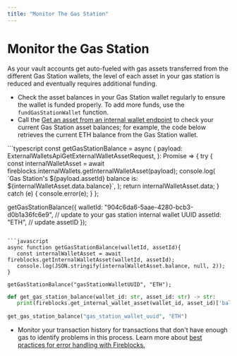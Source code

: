 ```yaml
---
title: "Monitor The Gas Station"
---
```

  
  # Monitor the Gas Station

As your vault accounts get auto-fueled with gas assets transferred from the different Gas Station wallets, the level of each asset in your gas station is reduced and eventually requires additional funding.

*   Check the asset balances in your Gas Station wallet regularly to ensure the wallet is funded properly. To add more funds, use the `fundGasStationWallet` function.
*   Call the [Get an asset from an internal wallet endpoint](/reference/get_internal-wallets-walletid-assetid) to check your current Gas Station asset balances; for example, the code below retrieves the current ETH balance from the Gas Station wallet.

<CodeGroup>
```typescript
const getGasStationBalance = async (
  payload: ExternalWalletsApiGetExternalWalletAssetRequest,
): Promise<ExternalWalletAsset | undefined> => {
  try {
    const internalWalletAsset =
      await fireblocks.internalWallets.getInternalWalletAsset(payload);
    console.log(
      `Gas Station's ${payload.assetId} balance is: ${internalWalletAsset.data.balance}`,
    );
    return internalWalletAsset.data;
  } catch (e) {
    console.error(e);
  }
};

getGasStationBalance({
  walletId: "904c6da6-5aae-4280-bcb3-d0b1a36fc6e9", // update to your gas station internal wallet UUID
  assetId: "ETH", // update assetID
});


```

```javascript
async function getGasStationBalance(walletId, assetId){
   const internalWalletAsset = await fireblocks.getInternalWalletAsset(walletId, assetId);
   console.log(JSON.stringify(internalWalletAsset.balance, null, 2));
}

getGasStationBalance("gasStationWalletUUID", "ETH");

```

```python
def get_gas_station_balance(wallet_id: str, asset_id: str) -> str:
   print(fireblocks.get_internal_wallet_asset(wallet_id, asset_id)['balance'])
 
get_gas_station_balance("gas_station_wallet_uuid", "ETH")

```
</CodeGroup>

*   Monitor your transaction history for transactions that don't have enough gas to identify problems in this process. Learn more about [best practices for error handling with Fireblocks.](/docs/error-handling)
